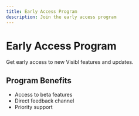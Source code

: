 ```yaml
---
title: Early Access Program
description: Join the early access program
---
```


# Early Access Program

Get early access to new Visibl features and updates.

## Program Benefits

- Access to beta features
- Direct feedback channel
- Priority support
